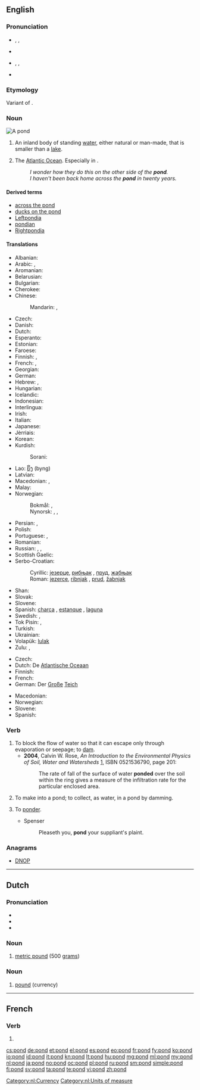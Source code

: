 {{also|Pond}}
==English==
{{wikipedia}}

===Pronunciation===
* {{a|UK}} {{enPR|pŏnd}}, {{IPA|/pɒnd/}}, {{X-SAMPA|/pQnd/}}
* {{rhymes|ɒnd}}
* {{a|US}} {{enPR|pänd}}, {{IPA|/pɑnd/}}, {{X-SAMPA|/pAnd/}}
* {{audio|en-us-pond.ogg|Audio (US)}}

===Etymology===
Variant of {{term|pound|lang=en}}.

===Noun===
[[Image:Black pond near Esher.jpeg|thumb|A pond]]
{{en-noun}}

# An inland body of standing [[water]], either natural or man-made, that is smaller than a [[lake]].
# {{context|colloquial}} The [[Atlantic Ocean]]. Especially in {{term|across the pond|lang=en}}.
#:''I wonder how they do this on the other side of the '''pond'''.''
#:''I haven't been back home across the '''pond''' in twenty years.''

====Derived terms====
* [[across the pond]]
* [[ducks on the pond]]
* [[Leftpondia]]
* [[pondian]]
* [[Rightpondia]]

====Translations====
{{trans-top|small lake}}
* Albanian: {{t-|sq|pellg}}
* Arabic: {{t-|ar|بركة|f|tr=bírka|sc=Arab}}, {{t+|ar|غدير|m|tr=ġadīr|alt=غَدير|sc=Arab}}
* Aromanian: {{t-|rup|baltã|f}}
* Belarusian: {{t-|be|стаў|m|tr=staŭ|sc=Cyrl}}
* Bulgarian: {{t-|bg|езерце|n|tr=ézerce|sc=Cyrl}}
* Cherokee: {{t-|chr|ᎥᏓᎵ|tr=vdali|sc=Cher}}
* Chinese:
*: Mandarin: {{t|cmn|池塘|tr=chítáng|sc=Hani}}, {{t|cmn|池|tr=chí|sc=Hani}}
* Czech: {{t+|cs|rybník|m}}
* Danish: {{t-|da|dam|c}}
* Dutch: {{t+|nl|vijver|m}}
* Esperanto: {{t-|eo|lageto}}
* Estonian: {{t-|et|tiik}}
* Faroese: {{t-|fo|tjørn|f}}
* Finnish: {{t+|fi|lampi}}, {{t+|fi|allas}}
* French: {{t+|fr|étang|m}}, {{t+|fr|mare|f}}
* Georgian: {{t-|ka|გუბე|tr=gube|sc=Geor}}
* German: {{t+|de|Teich|m}}
* Hebrew: {{t+|he|אגם|m|tr=agam}}, {{t+|he|בריכה|f|tr=brekha}}
* Hungarian: {{t-|hu|tavacska}}
* Icelandic: {{t+|is|tjörn|f}}
* Indonesian: {{t+|id|kolam}}
* Interlingua: {{t-|ia|stagno}}
* Irish: {{t-|ga|linn|f}}
* Italian: {{t+|it|stagno|m}}
* Japanese: {{t+|ja|池|tr=[[いけ]], ike|sc=Jpan}}
* Jèrriais: {{tø|roa-jer|mathe|f}}
* Korean: {{t+|ko|못|tr=mot|sc=Kore}}
* Kurdish:
*: Sorani: {{ku-Arab|[[گۆم]]}}
{{trans-mid}}
* Lao: [[ບຶງ]] (byng)
* Latvian: {{t-|lv|dīķis|m}}
* Macedonian: {{t-|mk|езерце|n|tr=ézerce}}, {{t-|mk|рибник|m|tr=ríbnik}} {{qualifier|fish pond}}
* Malay: {{t-|ms|kolam}}
* Norwegian:
*: Bokmål: {{t-|nb|tjern|n}}, {{t+|nb|dam|m}}
*: Nynorsk: {{t-|nn|tjern|f}}, {{t-|nn|tjørn|f}}, {{t-|nn|dam|m}}
* Persian: {{t+|fa|آبگیر|tr=âbgir|sc=fa-Arab}}, {{t+|fa|برکه|tr=berke|sc=fa-Arab}}
* Polish: {{t+|pl|staw|m}}
* Portuguese: {{t+|pt|lagoa|f}}, {{t+|pt|tanque|m}}
* Romanian: {{t-|ro|baltă|f}}
* Russian: {{t+|ru|пруд|m|tr=prud}}, {{t+|ru|водоём|m|tr=vodojóm|sc=Cyrl}}, {{t+|ru|озерцо|n|tr=ozercó|sc=Cyrl}}
* Scottish Gaelic: {{t-|gd|linne|f}}
* Serbo-Croatian:
*: Cyrillic: [[језерце]], [[рибњак]] {{qualifier|fish pond}}, [[пруд]], [[жабњак]] {{m}} {{qualifier|frog pond}}
*: Roman: [[jezerce]], [[ribnjak]] {{qualifier|fish pond}}, [[prud]], [[žabnjak]] {{m}} {{qualifier|frog pond}}
* Shan: {{tø|shn|ၼွင်|tr=nɔng1|sc=Mymr}}
* Slovak: {{t-|sk|rybník|m}}
* Slovene: {{t+|sl|ribnik|m}}
* Spanish: [[charca]] {{m}}, [[estanque]] {{m}}, [[laguna]] {{f}}
* Swedish: {{t+|sv|damm|c}}, {{t|sv|tjärn|c}}
* Tok Pisin: {{t+|tpi|wara}}, {{t-|tpi|raunwara}}
* Turkish: {{t+|tr|göl}}
* Ukrainian: {{t-|uk|став|tr=stav|sc=Cyrl}}
* Volapük: [[lulak]]
* Zulu: {{t-|zu|ichibi|c5|c6}}, {{t-|zu|isiziba|c7|c8}}
{{trans-bottom}}

{{trans-top|The Atlantic Ocean}}
* Czech: {{t+|cs|Atlantský oceán|m}}
* Dutch: De [[Atlantische Oceaan]]
* Finnish: {{t+|fi|rapakko}}
* French: {{t+|fr|océan Atlantique|m}}
* German: Der [[groß|Große]] [[Teich]]
{{trans-mid}}
* Macedonian: {{t-|mk|бара|f|tr=bára}}
* Norwegian: {{t-|no|dammen}}
* Slovene: {{t+|sl|luža|f}}
* Spanish: {{qualifier|colloquial}} {{t+|es|charco|m}}
{{trans-bottom}}

===Verb===
{{en-verb}}

# To block the flow of water so that it can escape only through evaporation or seepage; to [[dam]].
#* '''2004''', Calvin W. Rose, ''An Introduction to the Environmental Physics of Soil, Water and Watersheds'' [http://books.google.com/books?id=TxCQ-DaSIwUC], ISBN 0521536790, page 201:
#*: The rate of fall of the surface of water '''ponded''' over the soil within the ring gives a measure of the infiltration rate for the particular enclosed area.
# To make into a pond; to collect, as water, in a pond by damming.
# {{context|obsolete}} To [[ponder]].
#* Spenser
#*: Pleaseth you, '''pond''' your suppliant's plaint.

===Anagrams===
* [[DNOP#English|DNOP]]

----

==Dutch==

===Pronunciation===
* {{rhymes|ɔnt|lang=nl}}
* {{IPA|/pɔnt/|lang=nl}}
* {{audio|Nl-pond.ogg|audio}}

===Noun===
{{nl-noun|n|-|pondje}}

# [[metric pound]] (500 [[grams]])

===Noun===
{{nl-noun|c|ponden|pondje}}

# [[pound]] (currency)

[[Category:nl:Currency]]
[[Category:nl:Units of measure]]

----

==French==

===Verb===
{{fr-verb-form}}

# {{form of|third-person singular present|pondre|lang=fr}}

[[cs:pond]]
[[de:pond]]
[[et:pond]]
[[el:pond]]
[[es:pond]]
[[eo:pond]]
[[fr:pond]]
[[fy:pond]]
[[ko:pond]]
[[io:pond]]
[[id:pond]]
[[it:pond]]
[[kn:pond]]
[[lt:pond]]
[[hu:pond]]
[[mg:pond]]
[[ml:pond]]
[[my:pond]]
[[nl:pond]]
[[ja:pond]]
[[no:pond]]
[[oc:pond]]
[[pl:pond]]
[[ru:pond]]
[[sm:pond]]
[[simple:pond]]
[[fi:pond]]
[[sv:pond]]
[[ta:pond]]
[[te:pond]]
[[vi:pond]]
[[zh:pond]]